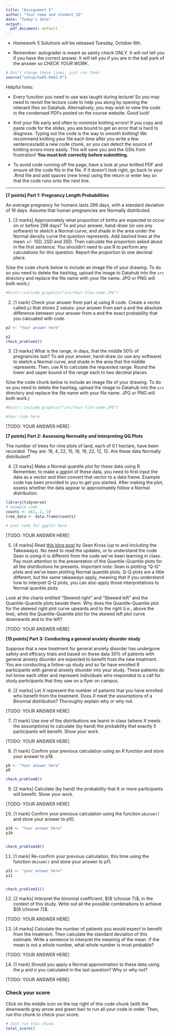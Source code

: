 ```yaml
---
title: "Assignment 5"
author: "Your name and student ID"
date: "Today's date"
output:
  pdf_document: default
---
```


* Homework 5 Solutions will be released Tuesday, October 6th.

* Remember: autograder is meant as sanity check ONLY. It will not tell you if you have the correct answer. It will tell you if you are in the ball park of the answer so *CHECK YOUR WORK*.

```r
# Don't change these lines, just run them!
source("setup/hw05.RAGS.R")
```

Helpful hints:

- Every function you need to use was taught during lecture! So you may need to 
revisit the lecture code to help you along by opening the relevant files on Datahub. 
Alternatively, you may wish to view the code in the condensed PDFs posted 
on the course website. Good luck!

- Knit your file early and often to minimize knitting errors! If you copy and 
paste code for the slides, you are bound to get an error that is hard to 
diagnose. Typing out the code is the way to smooth knitting! We recommend 
knitting your file each time after you write a few sentences/add a new code 
chunk, so you can detect the source of knitting errors more easily. This will 
save you and the GSIs from frustration! **You must knit correctly before submitting.**

- To avoid code running off the page, have a look at your knitted PDF and ensure all the code fits in the file. If it doesn't look right, go back to your .Rmd file and add spaces (new lines) using the return or enter key so that the code runs onto the next line.

\newpage

--------------------------------------------------------------------------------

**[7 points] Part 1: Pregnancy Length Probabilities** 

An average pregnancy for humans lasts 266 days, with a standard deviation of 
16 days. Assume that human pregnancies are Normally distributed. 

1. [3 marks] Approximately what proportion of births are expected to occur on or before 
298 days? To aid your answer, hand-draw (or use any software) to sketch a Normal
curve, and shade in the area under the Normal density curve the question 
represents. Add dashed lines at the mean +/- 1SD, 2SD and 3SD. Then calculate 
the proportion asked about in the first sentence. You shouldn't need to use R
to perform any calculations for this question. Report the proportion to one decimal place.

(Use the code chunk below to include an image file of your drawing. To do so you 
need to delete the hashtag, upload the image to Datahub into the `src` directory and replace the file name with your file name. JPG or PNG will both work.)

```r
#knitr::include_graphics("src/Your-file-name.JPG")
```


\newpage


2. [1 mark] Check your answer from part a) using R code. Create a vector called `p2` that stores 2 values: your answer from part a and the absolute difference between your answer from a and the exact probability that you calcuated with code.

```r
p2 <- "Your answer here"

p2
check_problem2()
```


\newpage


3. [3 marks] What is the range, in days, that the middle 50% of pregnancies last? To aid 
your answer, hand-draw (or use any software) to sketch a Normal curve, and
shade in the area that the middle represents. 
Then, use R to calculate the requested range. Round the lower and upper bound of
the range each to two decimal places.

(Use the code chunk below to include an image file of your drawing. To do so you 
need to delete the hashtag, upload the image to Datahub into the `src` directory and replace the file name with your file name. JPG or PNG will both work.)

```r
#knitr::include_graphics("src/Your-file-name.JPG")
```


```r
#Your code here
```

[TODO: YOUR ANSWER HERE]

\newpage


**[7 points] Part 2: Assessing Normality and Interpreting QQ Plots** 

The number of trees for nine plots of land, each of 0.1 hectare, have been 
recorded. They are: 18, 4, 22, 15, 18, 19, 22, 12, 12. Are these data Normally 
distributed?


\newpage


4. [3 marks] Make a Normal quantile plot for these data using R. Remember, to make a ggplot
of these data, you need to first input the data as a vector and then convert that
vector to a data frame. Example code has been provided to you to get you started.
After making the plot, assess whether the data appear to approximately follow a 
Normal distribution.

```r
library(tidyverse)
# example code
counts <- c(1, 2, 3)
tree_data <- data.frame(counts)

# your code for ggplot here 


```

[TODO: YOUR ANSWER HERE]


\newpage


5. [4 marks] Read [this blog post](http://seankross.com/2016/02/29/A-Q-Q-Plot-Dissection-Kit.html) 
by Sean Kross (up to and including the Takeaways). No need
to read the updates, or to understand the code Sean is using--it is different 
from the code we've been learning in class. Pay most attention to the 
presentation of the Quantile-Quantile plots for all the distributions he presents.
Important note: Sean is plotting "Q-Q" plots and we've been plotting Normal quantile
plots. Q-Q plots are a little different, but the same takeaways apply, meaning 
that if you understand how to interpret Q-Q plots, you can also apply those interpretations
to Normal quantile plots.

Look at the charts entitled "Skewed right" and "Skewed left" and the Quantile-Quantile plots
beside them. Why does the Quantile-Quantile plot for the skewed right plot curve upwards and to the right 
(i.e., above the line), while the Quantile-Quantile plot for the skewed left plot curve 
downwards and to the left?

[TODO: YOUR ANSWER HERE]


\newpage


**[15 points] Part 3: Conducting a general anxiety disorder study** 

Suppose that a new treatment for general anxiety disorder has undergone 
safety and efficacy trials and based on these data 30% of patients with 
general anxiety disorder are expected to benefit from the new treatment. You are
conducting a follow-up study and so far have enrolled 8 participants with 
general anxiety disorder into your study. These patients do not know each other
and represent individuals who responded to a call for study participants that 
they saw on a flyer on campus. 


\newpage


6. [2 marks] Let $X$ represent the number of patients that you have enrolled who benefit
from the treatment. Does $X$ meet the assumptions of a Binomial distribution? 
Thoroughly explain why or why not.

[TODO: YOUR ANSWER HERE]



\newpage


7. [1 mark] Use one of the distributions we learnt in class (where $X$ meets the assumptions) to calculate (by hand) the probability that exactly 5 participants will benefit.
Show your work. 

[TODO: YOUR ANSWER HERE]



\newpage


8. [1 mark] Confirm your previous calculation using an R function and store your answer to p18.

```r
p8 <- "Your answer here"
p8

check_problem8()
```


\newpage


9. [2 marks] Calculate (by hand) the probability that 6 or more participants will benefit. 
Show your work.

[TODO: YOUR ANSWER HERE]



\newpage


10. [1 mark] Confirm your previous calculation using the function `pbinom()` and store your answer to p10.

```r
p10 <- "Your answer here"
p10


check_problem10()

```


\newpage


11. [1 mark] Re-confirm your previous calculation, this time using the function `dbinom()` and store your answer to p11.

```r
p11 <- "your answer here"
p11


check_problem11()

```


\newpage


12. [2 marks] Interpret the binomial coefficient, ${8 \choose 7}$, in the context of this 
study. Write out all the possible combinations to achieve ${8 \choose 7}$.

[TODO: YOUR ANSWER HERE]



\newpage


13. [4 marks] Calculate the number of patients you would expect to benefit 
from the treatment. Then calculate the standard deviation of this estimate. 
Write a sentence to interpret the meaning of the mean. If the mean is not a whole number, what whole number is most probable?

[TODO: YOUR ANSWER HERE]



\newpage


14. [1 mark] Should you apply a Normal approximation to these data using the $\mu$ and $\sigma$
you calculated in the last question? Why or why not?

[TODO: YOUR ANSWER HERE]


\newpage

### Check your score

Click on the middle icon on the top right of this code chunk (with the downwards gray arrow and green bar) to run all your code in order. Then, run this chunk to check your score.
```r
# Just run this chunk.
total_score()
```

